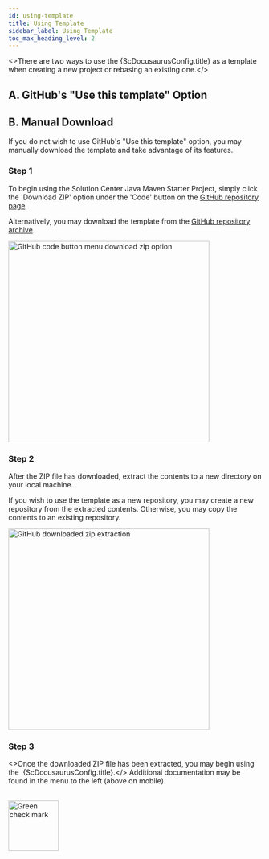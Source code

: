 ```yaml
---
id: using-template
title: Using Template
sidebar_label: Using Template
toc_max_heading_level: 2
---
```



<>There are two ways to use the {ScDocusaurusConfig.title} as a template when creating a new
project or rebasing an existing one.</><br/>

## A. GitHub's "Use this template" Option

<UseTemplateGitHubPartial />

## B. Manual Download

If you do not wish to use GitHub's "Use this template" option, you may manually download the
template and take advantage of its features.

### Step 1

To begin using the Solution Center Java Maven Starter Project, simply click the 'Download ZIP'
option under the 'Code' button on the <a href={ScDocusaurusConfig.repoUrl}>GitHub repository
page</a>.

Alternatively, you may download the template from the <a href={ScDocusaurusConfig.repoArchiveUrl}>
GitHub repository archive</a>.

<img src={GitHubCodeButtonDownloadZip} alt="GitHub code button menu download zip option" width="400"/>

### Step 2

After the ZIP file has downloaded, extract the contents to a new directory on your local machine.

If you wish to use the template as a new repository, you may create a new repository from the
extracted contents. Otherwise, you may copy the contents to an existing repository.

<img src={GitHubDownloadZipExtract} alt="GitHub downloaded zip extraction" width="400"/>

### Step 3

<>Once the downloaded ZIP file has been extracted, you may begin using the&nbsp;
{ScDocusaurusConfig.title}.</> Additional documentation may be found in the menu to the left (above
on mobile).<br/><br/>

<img src={GreenCheckMark} alt="Green check mark" width="100"/>